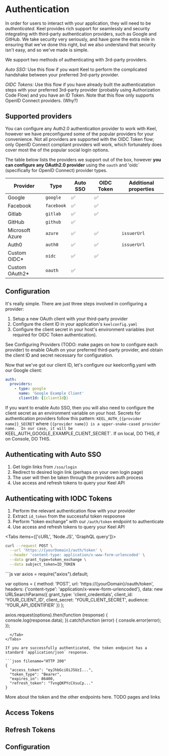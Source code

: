 # Authentication

In order for users to interact with your application, they will need to be _authenticated_.  Keel provides rich support for seamlessly and security integrating with third-party authentication providers, such as Google and GitHub.  We take security very seriously, and have gone the extra mile in ensuring that we've done this right, but we also understand that security isn't easy, and so we've made is simple.

We support two methods of authenticating with 3rd-party providers.

*Auto SSO:*  Use this flow if you want Keel to perform the complicated handshake between your preferred 3rd-party provider.

*OIDC Tokens:*  Use this flow if you have already built the authenticatation steps with your preferred 3rd-party provider (probably using Authorization Code Flow) and you have an ID Token.  Note that this flow only supports OpenID Connect providers.  (Why?)

## Supported providers

You can configure any Auth2.0 authentication provider to work with Keel, however we have preconfigured some of the popular providers for your convenience.  Not all providers are supported with the OIDC Token flow; only OpenID Connect compliant providers will work, which fortunately does cover most the of the popular social login options.

The table below lists the providers we support out of the box, however **you can configure any OAuth2.0 provider** using the `oauth` and 'oidc` (specifically for OpenID Connect) provider types.

| Provider        | Type       | Auto SSO | OIDC Token | Additional properties |
|-----------------|------------|----------|------------|-----------------------|
| Google          | `google`   | ✅        | ✅          |                       |
| Facebook        | `facebook` | ✅        | ✅          |                       |
| Gitlab          | `gitlab`   | ✅        | ✅          |                       |
| GitHub          | `github`   | ✅        |            |                       |
| Microsoft Azure | `azure`    | ✅        | ✅          | `issuerUrl`           |
| Auth0           | `auth0`    | ✅        | ✅          | `issuerUrl`           |
| Custom OIDC*    | `oidc`     | ✅        | ✅          |                       |
| Custom OAuth2*  | `oauth`    | ✅        |            |                       |

## Configuration

It's really simple.  There are just three steps involved in configuring a provider:
 1. Setup a new OAuth client with your third-party provider
 2. Configure the client ID in your application's `keelconfig.yaml`
 3. Configure the client secret in your host's environment variables (not required for OIDC Token authentication).

See Configuring Providers (TODO: make pages on how to configure each provider) to enable OAuth on your preferred third-party provider, and obtain the client ID and secret necessary for configuration. 

Now that we've got our client ID, let's configure our keelconfig.yaml with our Google client:

```yaml filename="keelconfig.yaml"
auth:
  providers:
    - type: google
      name: 'Google Example Client'
      clientId: {{clientId}}
```

If you want to enable Auto SSO, then you will also need to configure the client secret as an environment variable on your host. Secrets for authentication providers follow this pattern: `KEEL_AUTH_{{provider name}}_SECRET` where `{{provider name}} is a upper-snake-cased provider name.  In our case, it will be `KEEL_AUTH_GOOGLE_EXAMPLE_CLIENT_SECRET`.  If on local, DO THIS, if on Console, DO THIS.

## Authenticating with Auto SSO

 1. Get login links from `/sso/login`
 2. Redirect to desired login link (perhaps on your own login page)
 3. The user will then be taken through the providers auth process
 4. Use access and refresh tokens to query your Keel API

## Authenticating with IODC Tokens

 1. Perform the relevant authentication flow with your provider
 2. Extract `id_token` from the successful token respoonse
 3. Perform "token exchange" with our `/auth/token` endpoint to authenticate
 4. Use access and refresh tokens to query your Keel API

 
<Tabs items={['cURL', 'Node.JS', 'GraphQL query']}>
  <Tab>
```bash
curl --request POST \
  --url 'https://{yourDomain}/auth/token' \
  --header 'content-type: application/x-www-form-urlencoded' \
  --data grant_type=token_exchange \
  --data subject_token=ID_TOKEN
```
  </Tab>
  <Tab>
```js
var axios = require("axios").default;

var options = {
  method: 'POST',
  url: 'https://{yourDomain}/oauth/token',
  headers: {'content-type': 'application/x-www-form-urlencoded'},
  data: new URLSearchParams({
    grant_type: 'client_credentials',
    client_id: 'YOUR_CLIENT_ID',
    client_secret: 'YOUR_CLIENT_SECRET',
    audience: 'YOUR_API_IDENTIFIER'
  })
};

axios.request(options).then(function (response) {
  console.log(response.data);
}).catch(function (error) {
  console.error(error);
});
```
  </Tab>
</Tabs>

If you are successfully authenticated, the token endpoint has a standard `application/json` response.

```json filename="HTTP 200"
{
  "access_token": "eyJhbGciOiJSUzI...",
  "token_type": "Bearer",
  "expires_in": 86400,
  "refresh_token": "TvngQKPYcCXsuCp..."
}
```

More about the token and the other endpoints here.  TODO pages and links

## Access Tokens

## Refresh Tokens


## Configuration